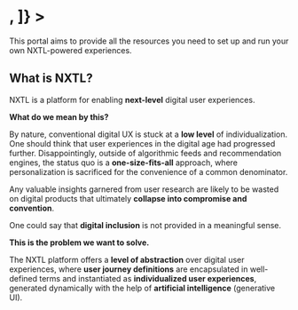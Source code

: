 <h1
  className="nx-flex nx-items-center nx-mt-2 nx-text-4xl nx-font-bold nx-tracking-tight nx-text-slate-900 dark:nx-text-slate-100"
  children={[
    "NXTL Documentation Portal",
    <img
      src="/levels.png"
      width="256"
      style={{
        marginLeft: "-50px",
        filter:
          "drop-shadow(0 2.5px 2px rgb(0 0 0 / 0.16)) drop-shadow(0 1px 0.75px rgb(0 0 0 / 0.4)) sepia(1) hue-rotate(11.25deg) drop-shadow(0 0 20px #fff000c0)",
      }}
    />,
  ]}
></h1>

This portal aims to provide all the resources you need to set up and run your own NXTL-powered experiences.

## What is NXTL?

NXTL is a platform for enabling **next-level** digital user experiences.

**What do we mean by this?**

By nature, conventional digital UX is stuck at a **low level** of individualization. One should think that user experiences in the digital age had progressed further. Disappointingly, outside of algorithmic feeds and recommendation engines, the status quo is a **one-size-fits-all** approach, where personalization is sacrificed for the convenience of a common denominator.

Any valuable insights garnered from user research are likely to be wasted on digital products that ultimately **collapse into compromise and convention**.

One could say that **digital inclusion** is not provided in a meaningful sense.

**This is the problem we want to solve.**

The NXTL platform offers a **level of abstraction** over digital user experiences, where **user journey definitions** are encapsulated in well-defined terms and instantiated as **individualized user experiences**, generated dynamically with the help of **artificial intelligence** (generative UI).
